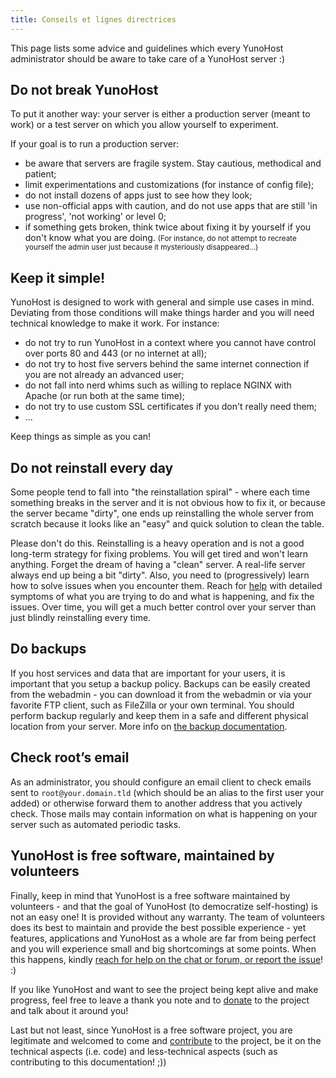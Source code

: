 ```yaml
---
title: Conseils et lignes directrices
---
```


This page lists some advice and guidelines which every YunoHost administrator should be aware to take care of a YunoHost server :)

## Do not break YunoHost

To put it another way: your server is either a production server (meant to work) or a test server on which you allow yourself to experiment.

If your goal is to run a production server:

- be aware that servers are fragile system. Stay cautious, methodical and patient;
- limit experimentations and customizations (for instance of config file);
- do not install dozens of apps just to see how they look;
- use non-official apps with caution, and do not use apps that are still 'in progress', 'not working' or level 0;
- if something gets broken, think twice about fixing it by yourself if you don't know what you are doing. <small>(For instance, do not attempt to recreate yourself the admin user just because it mysteriously disappeared...)</small>

## Keep it simple!

YunoHost is designed to work with general and simple use cases in mind. Deviating from those conditions will make things harder and you will need technical knowledge to make it work. For instance:

- do not try to run YunoHost in a context where you cannot have control over ports 80 and 443 (or no internet at all);
- do not try to host five servers behind the same internet connection if you are not already an advanced user;
- do not fall into nerd whims such as willing to replace NGINX with Apache (or run both at the same time);
- do not try to use custom SSL certificates if you don't really need them;
- ...

Keep things as simple as you can!

## Do not reinstall every day

Some people tend to fall into "the reinstallation spiral" - where each time something breaks in the server and it is not obvious how to fix it, or because the server became "dirty", one ends up reinstalling the whole server from scratch because it looks like an "easy" and quick solution to clean the table.

Please don't do this. Reinstalling is a heavy operation and is not a good long-term strategy for fixing problems. You will get tired and won't learn anything. Forget the dream of having a "clean" server. A real-life server always end up being a bit "dirty". Also, you need to (progressively) learn how to solve issues when you encounter them. Reach for [help](/community/help) with detailed symptoms of what you are trying to do and what is happening, and fix the issues. Over time, you will get a much better control over your server than just blindly reinstalling every time.

## Do backups

If you host services and data that are important for your users, it is important that you setup a backup policy. Backups can be easily created from the webadmin - you can download it from the webadmin or via your favorite FTP client, such as FileZilla or your own terminal. You should perform backup regularly and keep them in a safe and different physical location from your server. More info on [the backup documentation](/category/backups).

## Check root’s email

As an administrator, you should configure an email client to check emails sent to `root@your.domain.tld` (which should be an alias to the first user your added) or otherwise forward them to another address that you actively check. Those mails may contain information on what is happening on your server such as automated periodic tasks.

## YunoHost is free software, maintained by volunteers

Finally, keep in mind that YunoHost is a free software maintained by volunteers - and that the goal of YunoHost (to democratize self-hosting) is not an easy one! It is provided without any warranty. The team of volunteers does its best to maintain and provide the best possible experience - yet features, applications and YunoHost as a whole are far from being perfect and you will experience small and big shortcomings at some points. When this happens, kindly [reach for help on the chat or forum, or report the issue](/community/help)! :)

If you like YunoHost and want to see the project being kept alive and make progress, feel free to leave a thank you note and to [donate](https://liberapay.com/YunoHost) to the project and talk about it around you!

Last but not least, since YunoHost is a free software project, you are legitimate and welcomed to come and [contribute](/contribute/) to the project, be it on the technical aspects (i.e. code) and less-technical aspects (such as contributing to this documentation! ;))
